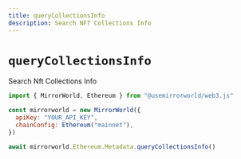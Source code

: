 ```yaml
---
title: queryCollectionsInfo
description: Search NFT Collections Info
---
```


# `queryCollectionsInfo`

Search Nft Collections Info

```js
import { MirrorWorld, Ethereum } from "@usemirrorworld/web3.js"

const mirrorworld = new MirrorWorld({
  apiKey: "YOUR_API_KEY",
  chainConfig: Ethereum("mainnet"),
})

await mirrorworld.Ethereum.Metadata.queryCollectionsInfo()
```